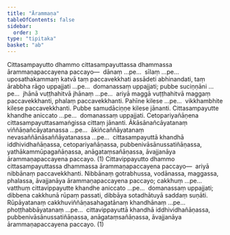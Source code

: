 ```yaml
---
title: "Ārammaṇa"
tableOfContents: false
sidebar:
  order: 3
type: "tipitaka"
basket: "ab"
---
```



<DynamicBreadcrumb />

<Division number="164">

<Paragraph number="2719">
Cittasampayutto dhammo cittasampayuttassa dhammassa ārammaṇapaccayena paccayo—  dānaṃ …pe…  sīlaṃ …pe…  uposathakammaṃ katvā taṃ paccavekkhati assādeti abhinandati, taṃ ārabbha rāgo uppajjati …pe…  domanassaṃ uppajjati; pubbe suciṇṇāni …pe…  jhānā vuṭṭhahitvā jhānaṃ …pe…  ariyā maggā vuṭṭhahitvā maggaṃ paccavekkhanti, phalaṃ paccavekkhanti. Pahīne kilese …pe…  vikkhambhite kilese paccavekkhanti. Pubbe samudāciṇṇe kilese jānanti. Cittasampayutte khandhe aniccato …pe…  domanassaṃ uppajjati. Cetopariyañāṇena cittasampayuttasamaṅgissa cittaṃ jānanti. Ākāsānañcāyatanaṃ viññāṇañcāyatanassa …pe…  ākiñcaññāyatanaṃ nevasaññānāsaññāyatanassa …pe…  cittasampayuttā khandhā iddhividhañāṇassa, cetopariyañāṇassa, pubbenivāsānussatiñāṇassa, yathākammūpagañāṇassa, anāgataṃsañāṇassa, āvajjanāya ārammaṇapaccayena paccayo. (1)
</Paragraph>

</Division>
<Division number="165">

<Paragraph number="2720">
Cittavippayutto dhammo cittasampayuttassa dhammassa ārammaṇapaccayena paccayo—  ariyā nibbānaṃ paccavekkhanti. Nibbānaṃ gotrabhussa, vodānassa, maggassa, phalassa, āvajjanāya ārammaṇapaccayena paccayo; cakkhuṃ …pe…  vatthuṃ cittavippayutte khandhe aniccato …pe…  domanassaṃ uppajjati; dibbena cakkhunā rūpaṃ passati, dibbāya sotadhātuyā saddaṃ suṇāti. Rūpāyatanaṃ cakkhuviññāṇasahagatānaṃ khandhānaṃ …pe…  phoṭṭhabbāyatanaṃ …pe…  cittavippayuttā khandhā iddhividhañāṇassa, pubbenivāsānussatiñāṇassa, anāgataṃsañāṇassa, āvajjanāya ārammaṇapaccayena paccayo. (1)
</Paragraph>
</Division>